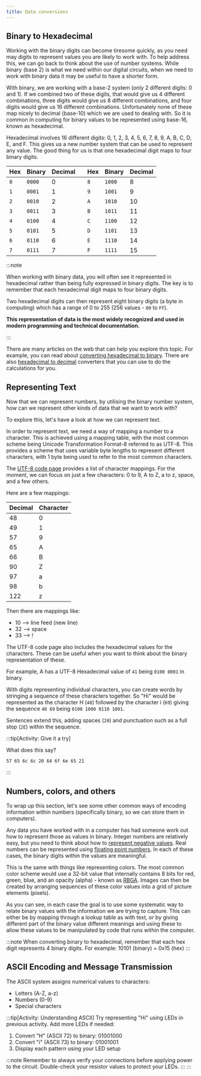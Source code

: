 ```yaml
---
title: Data conversions
---
```




## Binary to Hexadecimal

Working with the binary digits can become tiresome quickly, as you need may digits to represent values you are likely to work with. To help address this, we can go back to think about the use of number systems. While binary (base 2) is what we need within our digital circuits, when we need to work with binary data it may be useful to have a shorter form.

With binary, we are working with a base-2 system (only 2 different digits: 0 and 1). If we combined two of these digits, that would give us 4 different combinations, three digits would give us 8 different combinations, and four digits would give us 16 different combinations. Unfortunately none of these map nicely to decimal (base-10) which we are used to dealing with. So it is common in computing for binary values to be represented using base-16, known as hexadecimal.

Hexadecimal involves 16 different digits: 0, 1, 2, 3, 4, 5, 6, 7, 8, 9, A, B, C, D, E, and F. This gives us a new number system that can be used to represent any value. The good thing for us is that one hexadecimal digit maps to four binary digits.

| Hex | Binary | Decimal | | Hex | Binary | Decimal |
|-----|--------|---------|---|-----|--------|---------|
| `0` | `0000` | 0 | | `8` | `1000` | 8 |
| `1` | `0001` | 1 | | `9` | `1001` | 9 |
| `2` | `0010` | 2 | | `A` | `1010` | 10 |
| `3` | `0011` | 3 | | `B` | `1011` | 11 |
| `4` | `0100` | 4 | | `C` | `1100` | 12 |
| `5` | `0101` | 5 | | `D` | `1101` | 13 |
| `6` | `0110` | 6 | | `E` | `1110` | 14 |
| `7` | `0111` | 7 | | `F` | `1111` | 15 |

:::note

When working with binary data, you will often see it represented in hexadecimal rather than being fully expressed in binary digits. The key is to remember that each hexadecimal digit maps to four binary digits.

Two hexadecimal digits can then represent eight binary digits (a byte in computing) which has a range of 0 to 255 (256 values - `00` to `FF`).

**This representation of data is the most widely recognized and used in modern programming and technical documentation.**

:::

There are many articles on the web that can help you explore this topic. For example, you can read about [converting hexadecimal to binary](https://byjus.com/maths/convert-hexadecimal-to-binary/). There are also [hexadecimal to decimal](https://www.rapidtables.com/convert/number/hex-to-decimal.html) converters that you can use to do the calculations for you.

## Representing Text

Now that we can represent numbers, by utilising the binary number system, how can we represent other kinds of data that we want to work with?

To explore this, let's have a look at how we can represent text.

In order to represent text, we need a way of mapping a number to a character. This is achieved using a mapping table, with the most common scheme being Unicode Transformation Format-8 referred to as UTF-8. This provides a scheme that uses variable byte lengths to represent different characters, with 1 byte being used to refer to the most common characters.

The [UTF-8 code page](https://www.charset.org/utf-8) provides a list of character mappings. For the moment, we can focus on just a few characters: 0 to 9, A to Z, a to z, space, and a few others.

Here are a few mappings:

| Decimal | Character |
|---------|-----------|
| 48 | 0 |
| 49 | 1 |
| 57 | 9 |
| 65 | A |
| 66 | B |
| 90 | Z |
| 97 | a |
| 98 | b |
| 122 | z |

Then there are mappings like:

- 10 --> line feed (new line)
- 32 --> space
- 33 --> !

The UTF-8 code page also includes the hexadecimal values for the characters. These can be useful when you want to think about the binary representation of these.

For example, A has a UTF-8 Hexadecimal value of `41` being `0100 0001` in binary.

With digits representing individual characters, you can create words by stringing a sequence of these characters together. So "Hi" would be represented as the character H (`48`) followed by the character i (`69`) giving the sequence `48 69` being `0100 1000 0110 1001`.

Sentences extend this, adding spaces (`20`) and punctuation such as a full stop (`2E`) within the sequence.

:::tip[Activity: Give it a try]

What does this say?

`57 65 6c 6c 20 64 6f 6e 65 21`

:::

## Numbers, colors, and others

To wrap up this section, let's see some other common ways of encoding information within numbers (specifically binary, so we can store them in computers).

Any data you have worked with in a computer has had someone work out how to represent those as values in binary. Integer numbers are relatively easy, but you need to think about how to [represent negative values](https://www.geeksforgeeks.org/representation-of-negative-binary-numbers). Real numbers can be represented using [floating point numbers](https://www.geeksforgeeks.org/introduction-of-floating-point-representation/). In each of these cases, the binary digits within the values are meaningful.

This is the same with things like representing colors. The most common color scheme would use a 32-bit value that internally contains 8 bits for red, green, blue, and an opacity (alpha) - known as [RBGA](https://en.wikipedia.org/wiki/RGBA_color_model). Images can then be created by arranging sequences of these color values into a grid of picture elements (pixels).

As you can see, in each case the goal is to use some systematic way to relate binary values with the information we are trying to capture. This can either be by mapping through a lookup table as with text, or by giving different part of the binary value different meanings and using these to allow these values to be manipulated by code that runs within the computer.

:::note
When converting binary to hexadecimal, remember that each hex digit represents 4 binary digits. For example: 10101 (binary) = 0x15 (hex)
:::

## ASCII Encoding and Message Transmission

The ASCII system assigns numerical values to characters:

- Letters (A-Z, a-z)
- Numbers (0-9)
- Special characters

:::tip[Activity: Understanding ASCII]
Try representing "Hi" using LEDs in previous activity. Add more LEDs if needed:

1. Convert "H" (ASCII 72) to binary: 01001000
2. Convert "i" (ASCII 73) to binary: 01001001
3. Display each pattern using your LED setup


:::note
Remember to always verify your connections before applying power to the circuit. Double-check your resistor values to protect your LEDs.
:::
:::
